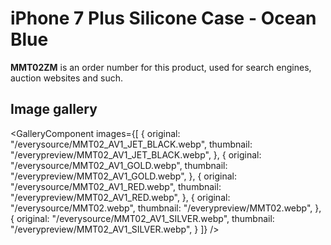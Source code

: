 
# iPhone 7 Plus Silicone Case - Ocean Blue

<Callout type='info' emoji='👉🏻'>**MMT02ZM** is an order number for this product, used for search engines, auction websites and such.</Callout>

## Image gallery

<GalleryComponent
    images={[
      {
        original: "/everysource/MMT02_AV1_JET_BLACK.webp",
        thumbnail: "/everypreview/MMT02_AV1_JET_BLACK.webp",
      },
      {
        original: "/everysource/MMT02_AV1_GOLD.webp",
        thumbnail: "/everypreview/MMT02_AV1_GOLD.webp",
      },
      {
        original: "/everysource/MMT02_AV1_RED.webp",
        thumbnail: "/everypreview/MMT02_AV1_RED.webp",
      },
      {
        original: "/everysource/MMT02.webp",
        thumbnail: "/everypreview/MMT02.webp",
      },
      {
        original: "/everysource/MMT02_AV1_SILVER.webp",
        thumbnail: "/everypreview/MMT02_AV1_SILVER.webp",
      }
    ]}
  />
